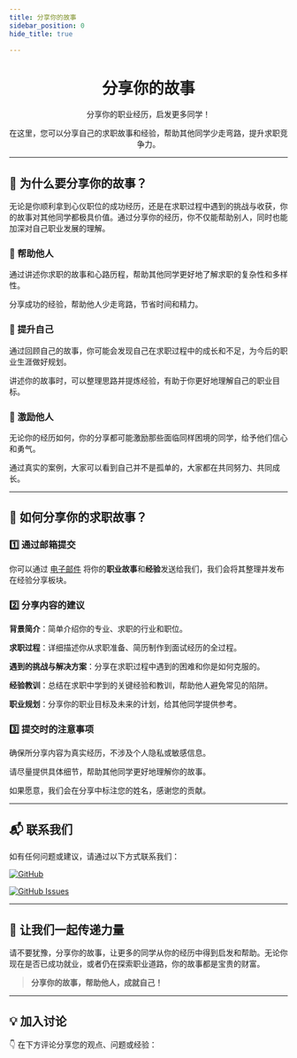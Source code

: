 ```yaml
---
title: 分享你的故事
sidebar_position: 0
hide_title: true

---
```



<div align="center" style={{ lineHeight: '1.5', fontSize: '0.9rem' }}>
    <h1 style={{ marginBottom: '0.5rem', fontSize: '2.5rem', background: 'linear-gradient(90deg, #de6f31, #da542b, #bf1846, #9f0c43)', WebkitBackgroundClip: 'text', WebkitTextFillColor: 'transparent' }}><strong>分享你的故事</strong></h1>
    <p style={{ marginBottom: '0.5rem', color: '#555' }}>分享你的职业经历，启发更多同学！</p>
    <p style={{ marginBottom: '0.5rem', color: '#555' }}>在这里，您可以分享自己的求职故事和经验，帮助其他同学少走弯路，提升求职竞争力。</p>
</div>

---

## 📖 **为什么要分享你的故事？**

无论是你顺利拿到心仪职位的成功经历，还是在求职过程中遇到的挑战与收获，你的故事对其他同学都极具价值。通过分享你的经历，你不仅能帮助别人，同时也能加深对自己职业发展的理解。

### 🌱 **帮助他人**

通过讲述你求职的故事和心路历程，帮助其他同学更好地了解求职的复杂性和多样性。

分享成功的经验，帮助他人少走弯路，节省时间和精力。

### 🚀 **提升自己**

通过回顾自己的故事，你可能会发现自己在求职过程中的成长和不足，为今后的职业生涯做好规划。

讲述你的故事时，可以整理思路并提炼经验，有助于你更好地理解自己的职业目标。

### 💬 **激励他人**

无论你的经历如何，你的分享都可能激励那些面临同样困境的同学，给予他们信心和勇气。

通过真实的案例，大家可以看到自己并不是孤单的，大家都在共同努力、共同成长。

---

## 📝 **如何分享你的求职故事？**

### 1️⃣ **通过邮箱提交**
你可以通过 [电子邮件](mailto:jcpeng3-c@my.cityu.edu.hk) 将你的**职业故事**和**经验**发送给我们，我们会将其整理并发布在经验分享板块。

### 2️⃣ **分享内容的建议**

**背景简介**：简单介绍你的专业、求职的行业和职位。

**求职过程**：详细描述你从求职准备、简历制作到面试经历的全过程。

**遇到的挑战与解决方案**：分享在求职过程中遇到的困难和你是如何克服的。

**经验教训**：总结在求职中学到的关键经验和教训，帮助他人避免常见的陷阱。

**职业规划**：分享你的职业目标及未来的计划，给其他同学提供参考。

### 3️⃣ **提交时的注意事项**

确保所分享内容为真实经历，不涉及个人隐私或敏感信息。

请尽量提供具体细节，帮助其他同学更好地理解你的故事。

如果愿意，我们会在分享中标注您的姓名，感谢您的贡献。

---


## 📬 **联系我们**

如有任何问题或建议，请通过以下方式联系我们：

[![GitHub](https://img.shields.io/badge/GitHub-Repository-blue?logo=github&style=flat-square)](https://github.com/penjc/cityU-navigator)

[![GitHub Issues](https://img.shields.io/badge/GitHub-Submit%20Issue-green?logo=github&style=flat-square)](https://github.com/penjc/cityU-navigator/issues)

---

## 💌 **让我们一起传递力量**

请不要犹豫，分享你的故事，让更多的同学从你的经历中得到启发和帮助。无论你现在是否已成功就业，或者仍在探索职业道路，你的故事都是宝贵的财富。

> **分享你的故事，帮助他人，成就自己！**

---

## **💡 加入讨论**

👇 在下方评论分享您的观点、问题或经验：
<Utterances />

